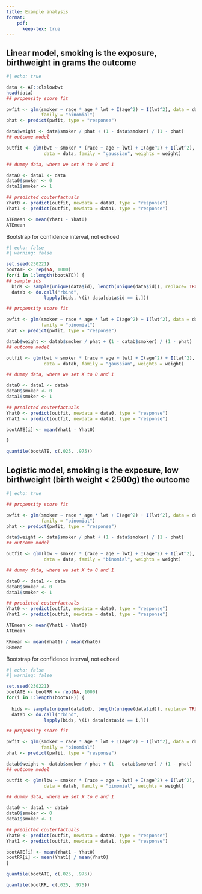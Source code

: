 ```yaml
---
title: Example analysis
format: 
    pdf:
      keep-tex: true
---
```




## Linear model, smoking is the exposure, birthweight in grams the outcome
```r
#| echo: true

data <- AF::clslowbwt
head(data)
## propensity score fit

pwfit <- glm(smoker ~ race * age * lwt + I(age^2) + I(lwt^2), data = data, 
             family = "binomial")
phat <- predict(pwfit, type = "response")

data$weight <- data$smoker / phat + (1 - data$smoker) / (1 - phat)
## outcome model

outfit <- glm(bwt ~ smoker * (race + age + lwt) + I(age^2) + I(lwt^2), 
              data = data, family = "gaussian", weights = weight)

## dummy data, where we set X to 0 and 1

data0 <- data1 <- data
data0$smoker <- 0
data1$smoker <- 1

## predicted couterfactuals
Yhat0 <- predict(outfit, newdata = data0, type = "response")
Yhat1 <- predict(outfit, newdata = data1, type = "response")

ATEmean <- mean(Yhat1 - Yhat0)
ATEmean
```


Bootstrap for confidence interval, not echoed

```r
#| echo: false
#| warning: false

set.seed(230221)
bootATE <- rep(NA, 1000)
for(i in 1:length(bootATE)) {
## sample ids
  bids <- sample(unique(data$id), length(unique(data$id)), replace= TRUE)
  datab <- do.call("rbind", 
              lapply(bids, \(i) data[data$id == i,]))

## propensity score fit

pwfit <- glm(smoker ~ race * age * lwt + I(age^2) + I(lwt^2), data = datab, 
             family = "binomial")
phat <- predict(pwfit, type = "response")

datab$weight <- datab$smoker / phat + (1 - datab$smoker) / (1 - phat)
## outcome model

outfit <- glm(bwt ~ smoker * (race + age + lwt) + I(age^2) + I(lwt^2), 
              data = datab, family = "gaussian", weights = weight)

## dummy data, where we set X to 0 and 1

data0 <- data1 <- datab
data0$smoker <- 0
data1$smoker <- 1

## predicted couterfactuals
Yhat0 <- predict(outfit, newdata = data0, type = "response")
Yhat1 <- predict(outfit, newdata = data1, type = "response")

bootATE[i] <- mean(Yhat1 - Yhat0)

}

quantile(bootATE, c(.025, .975))
```



## Logistic model, smoking is the exposure, low birthweight (birth weight < 2500g) the outcome
```r
#| echo: true

## propensity score fit

pwfit <- glm(smoker ~ race * age * lwt + I(age^2) + I(lwt^2), data = data, 
             family = "binomial")
phat <- predict(pwfit, type = "response")

data$weight <- data$smoker / phat + (1 - data$smoker) / (1 - phat)
## outcome model

outfit <- glm(lbw ~ smoker * (race + age + lwt) + I(age^2) + I(lwt^2), 
              data = data, family = "binomial", weights = weight)

## dummy data, where we set X to 0 and 1

data0 <- data1 <- data
data0$smoker <- 0
data1$smoker <- 1

## predicted couterfactuals
Yhat0 <- predict(outfit, newdata = data0, type = "response")
Yhat1 <- predict(outfit, newdata = data1, type = "response")

ATEmean <- mean(Yhat1 - Yhat0)
ATEmean

RRmean <- mean(Yhat1) / mean(Yhat0)
RRmean
```


Bootstrap for confidence interval, not echoed

```r
#| echo: false
#| warning: false

set.seed(230221)
bootATE <- bootRR <- rep(NA, 1000)
for(i in 1:length(bootATE)) {
  
  bids <- sample(unique(data$id), length(unique(data$id)), replace= TRUE)
  datab <- do.call("rbind", 
              lapply(bids, \(i) data[data$id == i,]))

## propensity score fit

pwfit <- glm(smoker ~ race * age * lwt + I(age^2) + I(lwt^2), data = datab, 
             family = "binomial")
phat <- predict(pwfit, type = "response")

datab$weight <- datab$smoker / phat + (1 - datab$smoker) / (1 - phat)
## outcome model

outfit <- glm(lbw ~ smoker * (race + age + lwt) + I(age^2) + I(lwt^2), 
              data = datab, family = "binomial", weights = weight)

## dummy data, where we set X to 0 and 1

data0 <- data1 <- datab
data0$smoker <- 0
data1$smoker <- 1

## predicted couterfactuals
Yhat0 <- predict(outfit, newdata = data0, type = "response")
Yhat1 <- predict(outfit, newdata = data1, type = "response")

bootATE[i] <- mean(Yhat1 - Yhat0)
bootRR[i] <- mean(Yhat1) / mean(Yhat0)
}

quantile(bootATE, c(.025, .975))

quantile(bootRR, c(.025, .975))
```



